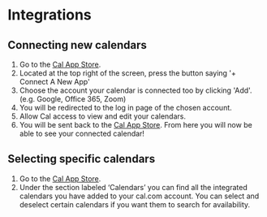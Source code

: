 # Integrations

## Connecting new calendars
1. Go to the [Cal App Store](https://app.cal.com/integrations).
2. Located at the top right of the screen, press the button saying '+ Connect A New App'
3. Choose the account your calendar is connected too by clicking 'Add'. (e.g. Google, Office 365, Zoom)
4. You will be redirected to the log in page of the chosen account.
5. Allow Cal access to view and edit your calendars.
6. You will be sent back to the [Cal App Store](https://app.cal.com/integrations). From here you will now be able to see your connected calendar!

## Selecting specific calendars
1. Go to the [Cal App Store](https://app.cal.com/integrations).
2. Under the section labeled ‘Calendars’ you can find all the integrated calendars you have added to your cal.com account. You can select and deselect certain calendars if you want them to search for availability.